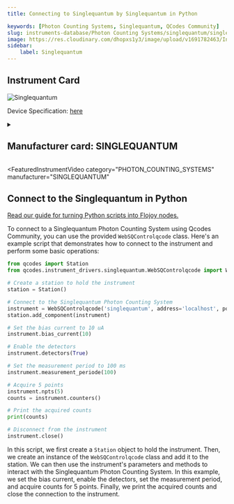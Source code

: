 ```yaml
---
title: Connecting to Singlequantum by Singlequantum in Python

keywords: [Photon Counting Systems, Singlequantum, QCodes Community] 
slug: instruments-database/Photon Counting Systems/singlequantum/singlequantum 
image: https://res.cloudinary.com/dhopxs1y3/image/upload/v1691782463/Instruments/Photon%20Counting%20System/PicoHarp-300/PicoHarp-300.jpg
sidebar:
    label: Singlequantum 
---
```



## Instrument Card



![Singlequantum](https://res.cloudinary.com/dhopxs1y3/image/upload/v1691782463/Instruments/Photon%20Counting%20System/PicoHarp-300/PicoHarp-300.jpg)

Device Specification: [here](/instruments-database/all-instruments)

<details style={{ marginTop: "15px"}}>
<summary><h2 style={{display:'inline'}}>Manufacturer card: SINGLEQUANTUM</h2></summary>

![SINGLEQUANTUM](https://res.cloudinary.com/dhopxs1y3/image/upload/v1692806196/Instruments/Vendor%20Logos/SingleQuantum.png)

At Single Quantum, we confront every challenge with innovation, dedication, and passion. Founded in 2012, our team emerged as true pioneers of single photon detection technology: we were among the first to manufacture and commercialize superconducting nanowire single photon detectors. Since then, our multi-channel Single Quantum Eos photon detection system has been chosen by more than 100 academic and industrial labs all over the world to perform complex optical measurements.

- Headquarters: Delft, Zuid-Holland, The Netherlands
- Yearly Revenue (millions, USD): 5
- Vendor Website: [here](https://singlequantum.com/)

</details>


<FeaturedInstrumentVideo
  category="PHOTON_COUNTING_SYSTEMS"
  manufacturer="SINGLEQUANTUM"
></FeaturedInstrumentVideo>

## Connect to the Singlequantum in Python

[Read our guide for turning Python scripts into Flojoy nodes.](https://docs.flojoy.ai/contribution/blocks/custom-flojoy-block/)



<Tabs>
<TabItem value="Flojoy" label="Flojoy" className="flojoy-instrument-tabs">

<NodeCardCollection category="PHOTON_COUNTING_SYSTEMS" manufacturer="Singlequantum"></NodeCardCollection>

</TabItem>
<TabItem value="QCodes Community" label="QCodes Community">

To connect to a Singlequantum Photon Counting System using Qcodes Community, you can use the provided `WebSQControlqcode` class. Here's an example script that demonstrates how to connect to the instrument and perform some basic operations:

```python
from qcodes import Station
from qcodes.instrument_drivers.singlequantum.WebSQControlqcode import WebSQControlqcode

# Create a station to hold the instrument
station = Station()

# Connect to the Singlequantum Photon Counting System
instrument = WebSQControlqcode('singlequantum', address='localhost', port=12000)
station.add_component(instrument)

# Set the bias current to 10 uA
instrument.bias_current(10)

# Enable the detectors
instrument.detectors(True)

# Set the measurement period to 100 ms
instrument.measurement_periode(100)

# Acquire 5 points
instrument.npts(5)
counts = instrument.counters()

# Print the acquired counts
print(counts)

# Disconnect from the instrument
instrument.close()
```

In this script, we first create a `Station` object to hold the instrument. Then, we create an instance of the `WebSQControlqcode` class and add it to the station. We can then use the instrument's parameters and methods to interact with the Singlequantum Photon Counting System. In this example, we set the bias current, enable the detectors, set the measurement period, and acquire counts for 5 points. Finally, we print the acquired counts and close the connection to the instrument.

</TabItem>
</Tabs>